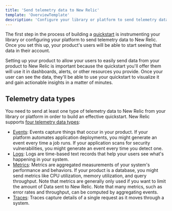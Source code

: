 ```yaml
---
title: 'Send telemetry data to New Relic'
template: 'OverviewTemplate'
description: 'Configure your library or platform to send telemetry data to New Relic'
---
```

<Intro>

The first step in the process of building a [quickstart](https://opensource.newrelic.com/projects/newrelic/newrelic-quickstarts) is instrumenting your library or configuring your platform to send telemetry data to New Relic. Once you set this up, your product's users will be able to start seeing that data in their account.

Setting up your product to allow your users to easily send data from your product to New Relic is important because the quickstart you'll offer them will use it in dashboards, alerts, or other resources you provide. Once your user can see the data, they'll be able to use your quickstart to visualize it and gain actionable insights in a matter of minutes.

</Intro>

## Telemetry data types

 You need to send at least one type of telemetry data to New Relic from your library or platform in order to build an effective quickstart. New Relic supports [four telemetry data types](https://docs.newrelic.com/docs/data-apis/understand-data/new-relic-data-types):

 - [Events](contribute-to-quickstarts/create-a-quickstart/instrument-library/send-events): Events capture things that occur in your product. If your platform automates application deployments, you might generate an event every time a job runs. If your application scans for security vulnerabilities, you might generate an event every time you detect one.
 - [Logs](https://docs.newrelic.com/docs/logs/log-api/introduction-log-api/): Logs are time-based text records that help your users see what's happening in your system.
 - [Metrics](https://docs.newrelic.com/docs/data-apis/ingest-apis/metric-api/introduction-metric-api/): Metrics are aggregated measurements of your system's performance and behaviors. If your product is a database, you might send metrics like CPU utilization, memory utilization, and query throughput. Note that metrics are generally only used if you want to limit the amount of Data sent to New Relic. Note that many metrics, such as error rates and throughput, can be computed by aggregating events.
 - [Traces](https://docs.newrelic.com/docs/distributed-tracing/trace-api/introduction-trace-api/): Traces capture details of a single request as it moves through a system.
